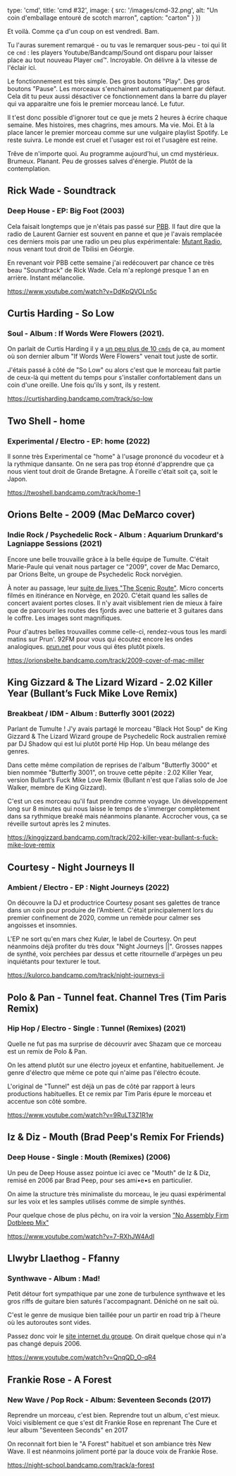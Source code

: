 
  type: 'cmd',
  title: 'cmd #32',
  image: {
    src: '/images/cmd-32.png',
    alt: "Un coin d'emballage entouré de scotch marron",
    caption: "carton"
  }
}) 

Et voilà. Comme ça d'un coup on est vendredi. Bam.

Tu l'auras surement remarqué - ou tu vas le remarquer sous-peu - toi qui lit ce
`cmd` : les players Youtube/Bandcamp/Sound ont disparu pour laisser place au
tout nouveau Player `cmd`™. Incroyable. On délivre à la vitesse de l'éclair ici.

Le fonctionnement est très simple. Des gros boutons "Play". Des gros boutons
"Pause". Les morceaux s'enchainent automatiquement par défaut. Cela dit tu peux
aussi désactiver ce fonctionnement dans la barre du player qui va apparaitre une
fois le premier morceau lancé. Le futur.

Il t'est donc possible d'ignorer tout ce que je mets 2 heures à écrire chaque
semaine. Mes histoires, mes chagrins, mes amours. Ma vie. Moi. Et à la place
lancer le premier morceau comme sur une vulgaire playlist Spotify. Le reste
suivra. Le monde est cruel et l'usager est roi et l'usagère est reine.

Trêve de n'importe quoi. Au programme aujourd'hui, un cmd mystérieux. Brumeux.
Planant. Peu de grosses salves d'énergie. Plutôt de la contemplation.



## Rick Wade - Soundtrack

### Deep House - EP: Big Foot (2003)

Cela faisait longtemps que je n'étais pas passé sur
[PBB](https://www.laurentgarnier.com/radio.php). Il faut dire que la radio de
Laurent Garnier est souvent en panne et que je l'avais remplacée ces derniers
mois par une radio un peu plus expérimentale: [Mutant
Radio](https://mutantradio.net/), nous venant tout droit de Tbilisi en Géorgie.

En revenant voir PBB cette semaine j'ai redécouvert par chance ce très beau
"Soundtrack" de Rick Wade. Cela m'a replongé presque 1 an en arrière. Instant
mélancolie.

https://www.youtube.com/watch?v=DdKpQVOLn5c



## Curtis Harding - So Low

### Soul - Album : If Words Were Flowers (2021).

On parlait de Curtis Harding il y a [un peu plus de 10
`cmds`](https://cmd.wuips.com/post/2021-11-12-cmd-21) de ça, au moment où son
dernier album "If Words Were Flowers" venait tout juste de sortir.

J'étais passé à côté de "So Low" ou alors c'est que le morceau fait partie de
ceux-là qui mettent du temps pour s'installer confortablement dans un coin d'une
oreille. Une fois qu'ils y sont, ils y restent.

https://curtisharding.bandcamp.com/track/so-low



## Two Shell - home

### Experimental / Electro - EP: home (2022)

Il sonne très Experimental ce "home" à l'usage prononcé du vocodeur et à la
rythmique dansante. On ne sera pas trop étonné d'apprendre que ça nous vient
tout droit de Grande Bretagne. À l'oreille c'était soit ça, soit le Japon.

https://twoshell.bandcamp.com/track/home-1



## Orions Belte - 2009 (Mac DeMarco cover)

### Indie Rock  / Psychedelic Rock - Album : Aquarium Drunkard's Lagniappe Sessions (2021)

Encore une belle trouvaille grâce à la belle équipe de Tumulte. C'était
Marie-Paule qui venait nous partager ce "2009", cover de Mac Demarco, par Orions
Belte, un groupe de Psychedelic Rock norvégien.

À noter au passage, leur [suite de lives "The Scenic
Route"](https://www.youtube.com/watch?v=4e30ML8wI3Y). Micro concerts filmés en
itinérance en Norvège, en 2020. C'était quand les salles de concert avaient
portes closes. Il n'y avait visiblement rien de mieux à faire que de parcourir
les routes des fjords avec une batterie et 3 guitares dans le coffre. Les images
sont magnifiques.

Pour d'autres belles trouvailles comme celle-ci, rendez-vous tous les mardi
matins sur Prun'. 92FM pour vous qui écoutez encore les ondes analogiques.
[prun.net](https://www.prun.net/) pour vous qui êtes plutôt pixels.

https://orionsbelte.bandcamp.com/track/2009-cover-of-mac-miller



## King Gizzard & The Lizard Wizard - 2.02 Killer Year (Bullant’s Fuck Mike Love Remix)

### Breakbeat / IDM - Album : Butterfly 3001 (2022)

Parlant de Tumulte ! J'y avais partagé le morceau "Black Hot Soup" de King
Gizzard & The Lizard Wizard groupe de Psychedelic Rock australien remixé par DJ
Shadow qui est lui plutôt porté Hip Hop. Un beau mélange des genres.

Dans cette même compilation de reprises de l'album "Butterfly 3000" et bien
nommée "Butterfly 3001", on trouve cette pépite :  2.02 Killer Year,
version Bullant’s Fuck Mike Love Remix (Bullant n'est que l'alias solo de Joe
Walker, membre de King Gizzard).

C'est un ces morceau qu'il faut prendre comme voyage. Un développement long sur
8 minutes qui nous laisse le temps de s'immerger complètement dans sa rythmique
breaké mais néanmoins planante. Accrocher vous, ça se réveille surtout après les
2 minutes.

https://kinggizzard.bandcamp.com/track/202-killer-year-bullant-s-fuck-mike-love-remix



## Courtesy - Night Journeys II

### Ambient / Electro - EP : Night Journeys (2022)

On découvre la DJ et productrice Courtesy posant ses galettes de trance dans un
coin pour produire de l'Ambient. C'était principalement lors du premier
confinement de 2020, comme un remède pour calmer ses  angoisses et insomnies.

L'EP ne sort qu'en mars chez Kulør, le label de Courtesy. On peut néanmoins
déjà profiter du très doux "Night Journeys ||". Grosses nappes de synthé, voix
perchées par dessus et cette ritournelle d'arpèges un peu inquiétants pour
texturer le tout.

https://kulorco.bandcamp.com/track/night-journeys-ii



## Polo & Pan - Tunnel feat. Channel Tres (Tim Paris Remix)

### Hip Hop / Electro - Single : Tunnel (Remixes) (2021)

Quelle ne fut pas ma surprise de découvrir avec Shazam que ce morceau est un
remix de Polo & Pan. 

On les attend plutôt sur une électro joyeux et enfantine, habituellement. Je
genre d'électro que même ce pote qui n'aime pas l'électro écoute. 

L'original de "Tunnel" est déjà un pas de côté par rapport à leurs productions
habituelles. Et ce remix par Tim Paris épure le morceau et accentue son côté
sombre.

https://www.youtube.com/watch?v=9RuLT3Z1R1w



## Iz & Diz -  Mouth (Brad Peep's Remix For Friends)

### Deep House - Single : Mouth (Remixes) (2006)

Un peu de Deep House assez pointue ici avec ce "Mouth" de Iz & Diz, remisé en
2006 par Brad Peep, pour ses ami•e•s en particulier.

On aime la structure très minimaliste du morceau, le jeu quasi expérimental sur
les voix et les samples utilisés comme de simple synthés.

Pour quelque chose de plus pêchu, on ira voir la version ["No Assembly Firm
Dotbleep Mix"](https://www.youtube.com/watch?v=8KRvl5fqKuI)

https://www.youtube.com/watch?v=7-RXhJW4AdI



## Llwybr Llaethog - Ffanny

### Synthwave - Album : Mad!

Petit détour fort sympathique par une zone de turbulence synthwave et les gros
riffs de guitare bien saturés l'accompagnant. Déniché on ne sait où.

C'est le genre de musique bien taillée pour un partir en road trip à l'heure où
les autoroutes sont vides. 

Passez donc voir le [site internet du
groupe](http://llwybrllaethog.co.uk/fframnew.htm). On dirait quelque chose qui
n'a pas changé depuis 2006.

https://www.youtube.com/watch?v=QnqQD_O-qR4





## Frankie Rose - A Forest

### New Wave / Pop Rock - Album: Seventeen Seconds (2017)

Reprendre un morceau, c'est bien. Reprendre tout un album, c'est mieux. Voici
visiblement ce que s'est dit Frankie Rose en reprenant The Cure et leur album
"Seventeen Seconds" en 2017

On reconnait fort bien le "A Forest" habituel et son ambiance très New Wave. Il
est néanmoins joliment porté par la douce voix de Frankie Rose.

https://night-school.bandcamp.com/track/a-forest

